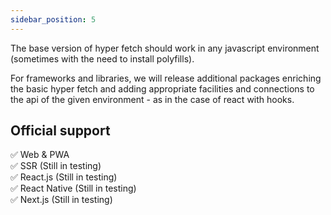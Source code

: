 ```yaml
---
sidebar_position: 5
---
```


The base version of hyper fetch should work in any javascript environment (sometimes with the need to install
polyfills).

For frameworks and libraries, we will release additional packages enriching the basic hyper fetch and adding appropriate
facilities and connections to the api of the given environment - as in the case of react with hooks.

## Official support

<div>✅ Web & PWA</div>
<div>
  ✅ SSR <span style={{ opacity: 0.5, fontSize: "0.8em" }}>(Still in testing)</span>
</div>
<div>
  ✅ React.js <span style={{ opacity: 0.5, fontSize: "0.8em" }}>(Still in testing)</span>
</div>
<div>
  ✅ React Native <span style={{ opacity: 0.5, fontSize: "0.8em" }}>(Still in testing)</span>
</div>
<div>
  ✅ Next.js <span style={{ opacity: 0.5, fontSize: "0.8em" }}>(Still in testing)</span>
</div>
